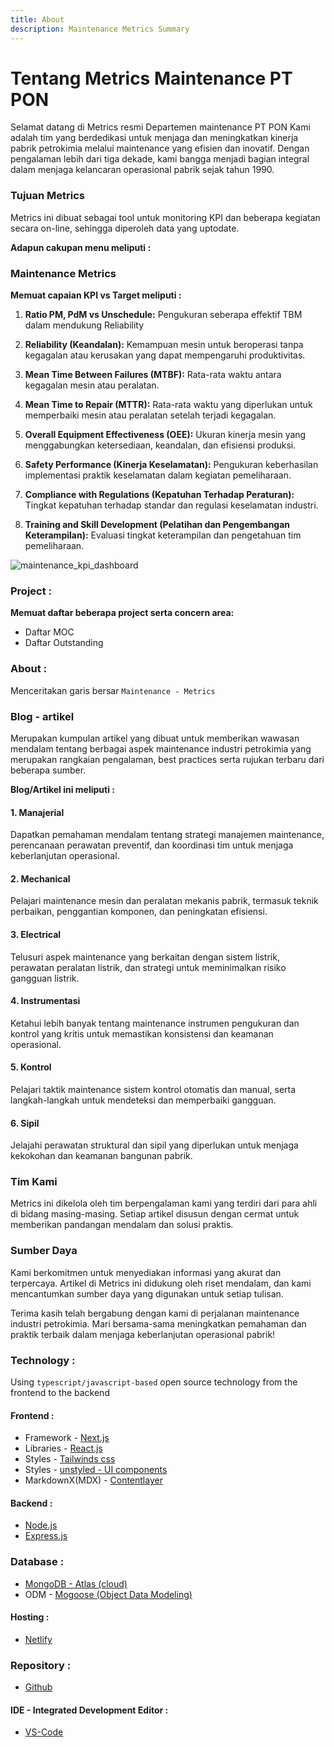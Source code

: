 ```yaml
---
title: About
description: Maintenance Metrics Summary
---
```


# Tentang Metrics Maintenance PT PON

Selamat datang di Metrics resmi Departemen maintenance PT PON Kami adalah tim yang berdedikasi untuk menjaga dan meningkatkan kinerja pabrik petrokimia melalui maintenance yang efisien dan inovatif. Dengan pengalaman lebih dari tiga dekade, kami bangga menjadi bagian integral dalam menjaga kelancaran operasional pabrik sejak tahun 1990.

### Tujuan Metrics

Metrics ini dibuat sebagai tool untuk monitoring KPI dan beberapa kegiatan secara on-line, sehingga diperoleh data yang uptodate.

**Adapun cakupan menu meliputi :**

### Maintenance Metrics

**Memuat capaian KPI vs Target meliputi :**

1. **Ratio PM, PdM vs Unschedule:** Pengukuran seberapa effektif TBM dalam mendukung Reliability

2. **Reliability (Keandalan):** Kemampuan mesin untuk beroperasi tanpa kegagalan atau kerusakan yang dapat mempengaruhi produktivitas.

3. **Mean Time Between Failures (MTBF):** Rata-rata waktu antara kegagalan mesin atau peralatan.

4. **Mean Time to Repair (MTTR):** Rata-rata waktu yang diperlukan untuk memperbaiki mesin atau peralatan setelah terjadi kegagalan.

5. **Overall Equipment Effectiveness (OEE):** Ukuran kinerja mesin yang menggabungkan ketersediaan, keandalan, dan efisiensi produksi.

6. **Safety Performance (Kinerja Keselamatan):** Pengukuran keberhasilan implementasi praktik keselamatan dalam kegiatan pemeliharaan.

7. **Compliance with Regulations (Kepatuhan Terhadap Peraturan):** Tingkat kepatuhan terhadap standar dan regulasi keselamatan industri.

8. **Training and Skill Development (Pelatihan dan Pengembangan Keterampilan):** Evaluasi tingkat keterampilan dan pengetahuan tim pemeliharaan.

![maintenance_kpi_dashboard](/static/images/artikel/maintenance_kpi_dashboard.jpg)

### Project :

**Memuat daftar beberapa project serta concern area:**

- Daftar MOC
- Daftar Outstanding

### About :

Menceritakan garis bersar `Maintenance - Metrics`

### Blog - artikel

Merupakan kumpulan artikel yang dibuat untuk memberikan wawasan mendalam tentang berbagai aspek maintenance industri petrokimia yang merupakan rangkaian pengalaman, best practices serta rujukan terbaru dari beberapa sumber.

**Blog/Artikel ini meliputi :**

#### 1. Manajerial

Dapatkan pemahaman mendalam tentang strategi manajemen maintenance, perencanaan perawatan preventif, dan koordinasi tim untuk menjaga keberlanjutan operasional.

#### 2. Mechanical

Pelajari maintenance mesin dan peralatan mekanis pabrik, termasuk teknik perbaikan, penggantian komponen, dan peningkatan efisiensi.

#### 3. Electrical

Telusuri aspek maintenance yang berkaitan dengan sistem listrik, perawatan peralatan listrik, dan strategi untuk meminimalkan risiko gangguan listrik.

#### 4. Instrumentasi

Ketahui lebih banyak tentang maintenance instrumen pengukuran dan kontrol yang kritis untuk memastikan konsistensi dan keamanan operasional.

#### 5. Kontrol

Pelajari taktik maintenance sistem kontrol otomatis dan manual, serta langkah-langkah untuk mendeteksi dan memperbaiki gangguan.

#### 6. Sipil

Jelajahi perawatan struktural dan sipil yang diperlukan untuk menjaga kekokohan dan keamanan bangunan pabrik.

### Tim Kami

Metrics ini dikelola oleh tim berpengalaman kami yang terdiri dari para ahli di bidang masing-masing. Setiap artikel disusun dengan cermat untuk memberikan pandangan mendalam dan solusi praktis.

### Sumber Daya

Kami berkomitmen untuk menyediakan informasi yang akurat dan terpercaya. Artikel di Metrics ini didukung oleh riset mendalam, dan kami mencantumkan sumber daya yang digunakan untuk setiap tulisan.

Terima kasih telah bergabung dengan kami di perjalanan maintenance industri petrokimia. Mari bersama-sama meningkatkan pemahaman dan praktik terbaik dalam menjaga keberlanjutan operasional pabrik!

### Technology :

Using `typescript/javascript-based` open source technology from the frontend to the backend

#### Frontend :

- Framework - [Next.js](https://nextjs.org/)
- Libraries - [React.js](https://react.dev/)
- Styles - [Tailwinds css](https://tailwindcss.com/)
- Styles - [unstyled - UI components](https://headlessui.com/)
- MarkdownX(MDX) - [Contentlayer](https://contentlayer.dev/)

#### Backend :

- [Node.js](https://nodejs.org/en)
- [Express.js](https://expressjs.com/)

### Database :

- [MongoDB - Atlas (cloud)](https://www.mongodb.com/)
- ODM - [Mogoose (Object Data Modeling)](https://mongoosejs.com/)

#### Hosting :

- [Netlify](https://app.netlify.com/)

### Repository :

- [Github](https://github.com/slametsampon/blog-mntc)

#### IDE - Integrated Development Editor :

- [VS-Code](https://code.visualstudio.com)
